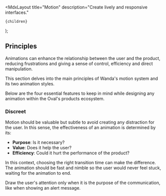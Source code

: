 
  <MdxLayout
    title="Motion"
    description="Create lively and responsive interfaces."
  >
    {children}
  </MdxLayout>
);

## Principles

Animations can enhance the relationship between the user and the product, reducing frustrations and giving a sense of control, efficiency and direct manipulation.

This section delves into the main principles of Wanda's motion system and its two animation styles.

Below are the four essential features to keep in mind while designing any animation within the Oval's products ecosystem.

### Discreet

Motion should be valuable but subtle to avoid creating any distraction for the user. In this sense, the effectiveness of an animation is determined by its:

- **Purpose**: Is it necessary?
- **Value**: Does it help the user?
- **Efficiency**: Could it hurt the performance of the product?

In this context, choosing the right transition time can make the difference. The animation should be fast and nimble so the user would never feel stuck, waiting for the animation to end.

Draw the user's attention only when it is the purpose of the communication, like when showing an alert message.


